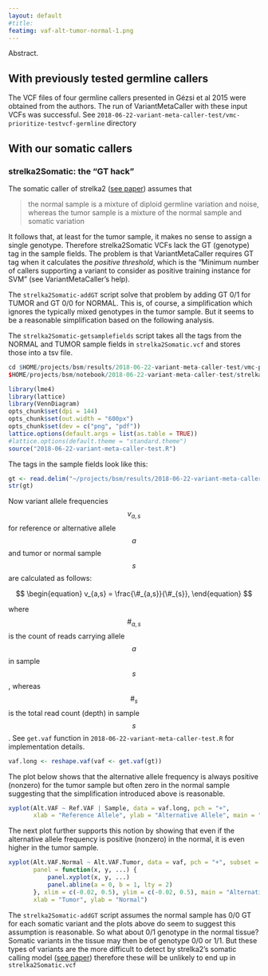 ```yaml
---
layout: default
#title: 
featimg: vaf-alt-tumor-normal-1.png
---
```


Abstract.

## With previously tested germline callers

The VCF files of four germline callers presented in Gézsi et al 2015 were obtained from the authors.  The run of VariantMetaCaller with these input VCFs was successful. See `2018-06-22-variant-meta-caller-test/vmc-prioritize-testvcf-germline` directory

## With our somatic callers

### strelka2Somatic: the "GT hack"

The somatic caller of strelka2 ([see paper](https://www.nature.com/articles/s41592-018-0051-x)) assumes that 

>the normal sample is a mixture of diploid germline variation and noise, whereas the tumor sample is a mixture of the normal sample and somatic variation

It follows that, at least for the tumor sample, it makes no sense to assign a single genotype.  Therefore strelka2Somatic VCFs lack the GT (genotype) tag in the sample fields.  The problem is that VariantMetaCaller requires GT tag when it calculates the *positive threshold*, which is the "Minimum number of callers supporting a variant to consider as positive training instance for SVM" (see VariantMetaCaller's help).

The `strelka2Somatic-addGT` script solve that problem by adding GT 0/1 for TUMOR and GT 0/0 for NORMAL. This is, of course, a simplification which ignores the typically mixed genotypes in the tumor sample.  But it seems to be a reasonable simplification based on the following analysis.

The `strelka2Somatic-getsamplefields` script takes all the tags from the NORMAL and TUMOR sample fields in `strelka2Somatic.vcf` and stores those into a tsv file.

```r
cd $HOME/projects/bsm/results/2018-06-22-variant-meta-caller-test/vmc-prioritize-benchmark/test08/
$HOME/projects/bsm/notebook/2018-06-22-variant-meta-caller-test/strelka2Somatic-getsamplefields ../22/strelka2Somatic.vcf > strelka2Somatic.tsv
```

```r
library(lme4)
library(lattice)
library(VennDiagram)
opts_chunk$set(dpi = 144)
opts_chunk$set(out.width = "600px")
opts_chunk$set(dev = c("png", "pdf"))
lattice.options(default.args = list(as.table = TRUE))
#lattice.options(default.theme = "standard.theme")
source("2018-06-22-variant-meta-caller-test.R")
```

The tags in the sample fields look like this:

```r
gt <- read.delim("~/projects/bsm/results/2018-06-22-variant-meta-caller-test/vmc-prioritize-benchmark/test08/strelka2Somatic.tsv")
str(gt)
```

Now variant allele frequencies $$v_{a,s}$$ for reference or alternative allele $$a$$ and tumor or normal sample $$s$$ are calculated as follows:

$$
\begin{equation}
v_{a,s} = \frac{\#_{a,s}}{\#_{s}},
\end{equation}
$$

where $$\#_{a,s}$$ is the count of reads carrying allele $$a$$ in sample $$s$$, whereas $$\#_{s}$$ is the total read count (depth) in sample $$s$$.  See `get.vaf` function in `2018-06-22-variant-meta-caller-test.R` for implementation details.

```r
vaf.long <- reshape.vaf(vaf <- get.vaf(gt))
```

The plot below shows that the alternative allele frequency is always positive (nonzero) for the tumor sample but often zero in the normal sample suggesting that the simplification introduced above is reasonable.

```r
xyplot(Alt.VAF ~ Ref.VAF | Sample, data = vaf.long, pch = "+",
       xlab = "Reference Allele", ylab = "Alternative Allele", main = "Allele Frequency")
```

The next plot further supports this notion by showing that even if the alternative allele frequency is positive (nonzero) in the normal, it is even higher in the tumor sample.

```r
xyplot(Alt.VAF.Normal ~ Alt.VAF.Tumor, data = vaf, pch = "+", subset = Alt.VAF.Normal >= 0,
       panel = function(x, y, ...) {
           panel.xyplot(x, y, ...)
           panel.abline(a = 0, b = 1, lty = 2)
       }, xlim = c(-0.02, 0.5), ylim = c(-0.02, 0.5), main = "Alternative Allele Frequency",
       xlab = "Tumor", ylab = "Normal")
```

The `strelka2Somatic-addGT` script assumes the normal sample has 0/0 GT for each somatic variant and the plots above do seem to suggest this assumption is reasonable.  So what about 0/1 genotype in the normal tissue?  Somatic variants in the tissue may then be of genotype 0/0 or 1/1.  But these types of variants are the more difficult to detect by strelka2's somatic calling model ([see paper](https://www.nature.com/articles/s41592-018-0051-x)) therefore these will be unlikely to end up in `strelka2Somatic.vcf`

